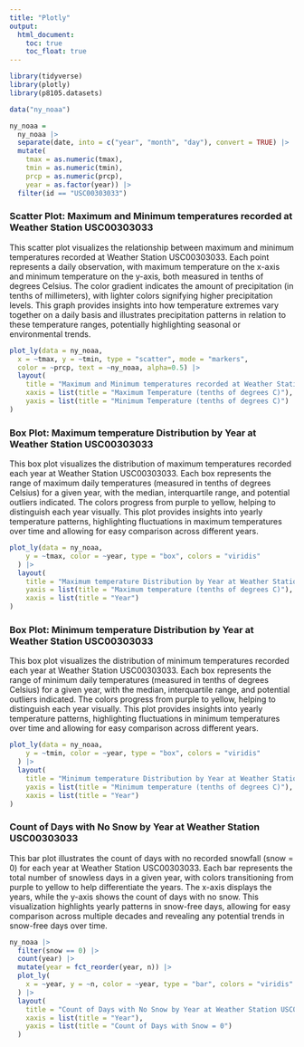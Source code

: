 ```yaml
---
title: "Plotly"
output: 
  html_document:
    toc: true
    toc_float: true
---
```


```r
library(tidyverse)
library(plotly)
library(p8105.datasets)

data("ny_noaa")

ny_noaa = 
  ny_noaa |> 
  separate(date, into = c("year", "month", "day"), convert = TRUE) |> 
  mutate(
    tmax = as.numeric(tmax),
    tmin = as.numeric(tmin),
    prcp = as.numeric(prcp), 
    year = as.factor(year)) |>
  filter(id == "USC00303033")
```

### Scatter Plot: Maximum and Minimum temperatures recorded at Weather Station USC00303033

This scatter plot visualizes the relationship between maximum and minimum temperatures recorded at Weather Station USC00303033. Each point represents a daily observation, with maximum temperature on the x-axis and minimum temperature on the y-axis, both measured in tenths of degrees Celsius. The color gradient indicates the amount of precipitation (in tenths of millimeters), with lighter colors signifying higher precipitation levels. This graph provides insights into how temperature extremes vary together on a daily basis and illustrates precipitation patterns in relation to these temperature ranges, potentially highlighting seasonal or environmental trends.

```r
plot_ly(data = ny_noaa,
  x = ~tmax, y = ~tmin, type = "scatter", mode = "markers",
  color = ~prcp, text = ~ny_noaa, alpha=0.5) |>
  layout(
    title = "Maximum and Minimum temperatures recorded at Weather Station USC00303033",
    xaxis = list(title = "Maximum Temperature (tenths of degrees C)"),
    yaxis = list(title = "Minimum Temperature (tenths of degrees C)")
)
```


### Box Plot: Maximum temperature Distribution by Year at Weather Station USC00303033

This box plot visualizes the distribution of maximum temperatures recorded each year at Weather Station USC00303033. Each box represents the range of maximum daily temperatures (measured in tenths of degrees Celsius) for a given year, with the median, interquartile range, and potential outliers indicated. The colors progress from purple to yellow, helping to distinguish each year visually. This plot provides insights into yearly temperature patterns, highlighting fluctuations in maximum temperatures over time and allowing for easy comparison across different years.

```r
plot_ly(data = ny_noaa,
    y = ~tmax, color = ~year, type = "box", colors = "viridis"
  ) |>
  layout(
    title = "Maximum temperature Distribution by Year at Weather Station USC00303033",
    yaxis = list(title = "Maximum temperature (tenths of degrees C)"),
    xaxis = list(title = "Year")
)
```


### Box Plot: Minimum temperature Distribution by Year at Weather Station USC00303033

This box plot visualizes the distribution of minimum temperatures recorded each year at Weather Station USC00303033. Each box represents the range of minimum daily temperatures (measured in tenths of degrees Celsius) for a given year, with the median, interquartile range, and potential outliers indicated. The colors progress from purple to yellow, helping to distinguish each year visually. This plot provides insights into yearly temperature patterns, highlighting fluctuations in minimum temperatures over time and allowing for easy comparison across different years.

```r
plot_ly(data = ny_noaa,
    y = ~tmin, color = ~year, type = "box", colors = "viridis"
  ) |>
  layout(
    title = "Minimum temperature Distribution by Year at Weather Station USC00303033",
    yaxis = list(title = "Minimum temperature (tenths of degrees C)"),
    xaxis = list(title = "Year")
)
```


### Count of Days with No Snow by Year at Weather Station USC00303033

This bar plot illustrates the count of days with no recorded snowfall (snow = 0) for each year at Weather Station USC00303033. Each bar represents the total number of snowless days in a given year, with colors transitioning from purple to yellow to help differentiate the years. The x-axis displays the years, while the y-axis shows the count of days with no snow. This visualization highlights yearly patterns in snow-free days, allowing for easy comparison across multiple decades and revealing any potential trends in snow-free days over time.

```r
ny_noaa |> 
  filter(snow == 0) |>
  count(year) |> 
  mutate(year = fct_reorder(year, n)) |> 
  plot_ly(
    x = ~year, y = ~n, color = ~year, type = "bar", colors = "viridis"
  ) |>
  layout(
    title = "Count of Days with No Snow by Year at Weather Station USC00303033",
    xaxis = list(title = "Year"),
    yaxis = list(title = "Count of Days with Snow = 0")
  )
```


